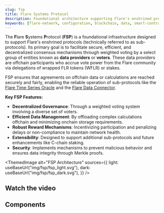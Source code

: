 ```yaml
---
slug: fsp
title: Flare Systems Protocol
description: Foundational architecture supporting Flare's enshrined protocols.
keywords: [flare-network, configuration, blockchain, data, smart-contracts]
---
```



The **F**lare **S**ystems **P**rotocol (**FSP**) is a foundational infrastructure designed to support Flare's enshrined protocols (technically referred to as sub-protocols).
Its primary goal is to facilitate secure, efficient, and decentralized consensus mechanisms through weighted voting by a select group of entities known as **data providers** or **voters**.
These data providers are offchain participants who accrue vote power from the Flare community via delegations of wrapped FLR tokens (WFLR) or stakes.

FSP ensures that agreements on offchain data or calculations are reached securely and fairly, enabling the reliable operation of sub-protocols
like the [Flare Time Series Oracle](/ftso/overview) and the [Flare Data Connector](/fdc/overview).

**Key FSP Features:**

- **Decentralized Governance**: Through a weighted voting system involving a diverse set of voters.
- **Efficient Data Management**: By offloading complex calculations offchain and minimizing onchain storage requirements.
- **Robust Reward Mechanisms**: Incentivizing participation and penalizing delays or non-compliance to maintain network health.
- **Extensibility**: Designed to support additional sub-protocols and future enhancements like C-chain staking.
- **Security**: Implements mechanisms to prevent malicious behavior and ensures data integrity through Merkle proofs.

<ThemedImage
  alt="FSP Architecture"
  sources={{
    light: useBaseUrl("img/fsp/fsp_light.svg"),
    dark: useBaseUrl("img/fsp/fsp_dark.svg"),
  }}
/>

## Watch the video

<YoutubeEmbed videoId="s2n5Hc0gSZs?si=UDvQfe4oZMvKtVCa"></YoutubeEmbed>

## Components

<DocCardList />
